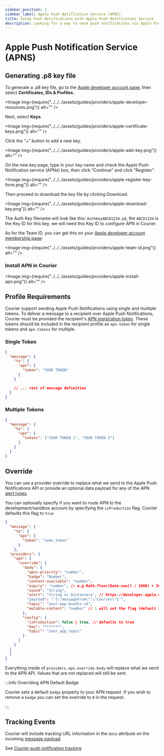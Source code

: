 ```yaml
---
sidebar_position: 1
sidebar_label: Apple Push Notification Service (APNS)
title: Setup Push Notifications with Apple Push Notification Service
description: Looking for a way to send push notifications via Apple Push Notification Service? This step-by-step tutorial will show you how to integrate APNS's API the easy way.
---
```



# Apple Push Notification Service (APNS)

## Generating .p8 key file

To generate a .p8 key file, go to the [Apple developer account page](https://developer.apple.com/account/), then select **Certificates, IDs & Profiles.**

<Image img={require("../../../assets/guides/providers/apple-developer-resources.png")} alt="" />

Next, select **Keys**.

<Image img={require("../../../assets/guides/providers/apple-certificate-keys.png")} alt="" />

Click the “+” button to add a new key.

<Image img={require("../../../assets/guides/providers/apple-add-key.png")} alt="" />

On the new key page, type in your key name and check the Apple Push Notification service (APNs) box, then click “Continue” and click “Register".

<Image img={require("../../../assets/guides/providers/apple-register-key-form.png")} alt="" />

Then proceed to download the key file by clicking Download.

<Image img={require("../../../assets/guides/providers/apple-download-key.png")} alt="" />

The Auth Key filename will look like this: `AuthKeyABCD1234.p8`, the `ABCD1234` is the Key ID for this key, we will need this Key ID to configure APN in Courier.

As for the Team ID, you can get this on your [Apple developer account membership page](https://developer.apple.com/account/#/membership):

<Image img={require("../../../assets/guides/providers/apple-team-id.png")} alt="" />

### Install APN in Courier

<Image img={require("../../../assets/guides/providers/apple-install-apn.png")} alt="" />

## Profile Requirements

Courier support sending Apple Push Notifications using single and multiple tokens. To deliver a message to a recipient over Apple Push Notifications, Courier must be provided the recipient's [APN registration token](https://developer.apple.com/documentation/usernotifications/registering_your_app_with_apns). These tokens should be included in the recipient profile as `apn.token` for single tokens and `apn.tokens` for multiple.

### Single Token

```json title=JSON
{
  "message": {
    "to": {
      "apn": {
        "token": "YOUR TOKEN"
      }
    }

    // ... rest of message definition
  }
}
```

### Multiple Tokens

```json title=JSON
{
  "message": {
    "to": {
      "apn": {
        "tokens": ["YOUR TOKEN 1", "YOUR TOKEN 2"]
      }
    }
  }
}
```

## Override

You can use a provider override to replace what we send to the Apple Push Notifications API or provide an optional data payload for any of the APN [alert types](https://developer.apple.com/library/archive/documentation/NetworkingInternet/Conceptual/RemoteNotificationsPG/PayloadKeyReference.html#//apple_ref/doc/uid/TP40008194-CH17-SW5).

You can optionally specify if you want to route APN to the development/sandbox account by specifying the `isProduction` flag. Courier defaults this flag to `true`

```json title=JSON
{
  "message": {
    "to": {
      "apn": {
        "token": "some_token"
      }
    },
  "providers": {
    "apn": {
      "override": {
        "body": {
          "apns-priority": "number",
          "badge": "Number",
          "content-available": "number",
          "expiry": "number", // e.g Math.floor(Date.now() / 1000) + 3600 Expires 1 hour from now.
          "sound": "String",
          "alert": "String or Dictionary", // https://developer.apple.com/library/archive/documentation/NetworkingInternet/Conceptual/RemoteNotificationsPG/PayloadKeyReference.html#//apple_ref/doc/uid/TP40008194-CH17-SW5
          "payload": "'{\"messageFrom\":\"Courier\"}'",
          "topic": "your-app-bundle-id",
          "mutable-content": "number" // 1 will set the flag (default is unset)
        },
        "config": {
          "isProduction": false | true, // defaults to true
          "key": "*******",
          "topic": "your_app_topic"
        }
      }
    }
  }
  }
}
```

Everything inside of `providers.apn.override.body` will replace what we send to the APN API. Values that are not replaced will still be sent.

:::info Overriding APN Default Badge

Courier sets a default `badge` property to your APN request. If you wish to remove a `badge` you can set the override to `0` in the request.

:::

## Tracking Events

Courier will include tracking URL information in the `data` attribute on the incoming [message payload](https://developer.apple.com/documentation/usernotifications/setting_up_a_remote_notification_server/sending_notification_requests_to_apns/).

See [Courier push notification tracking](../push/intro.mdx#tracking)
